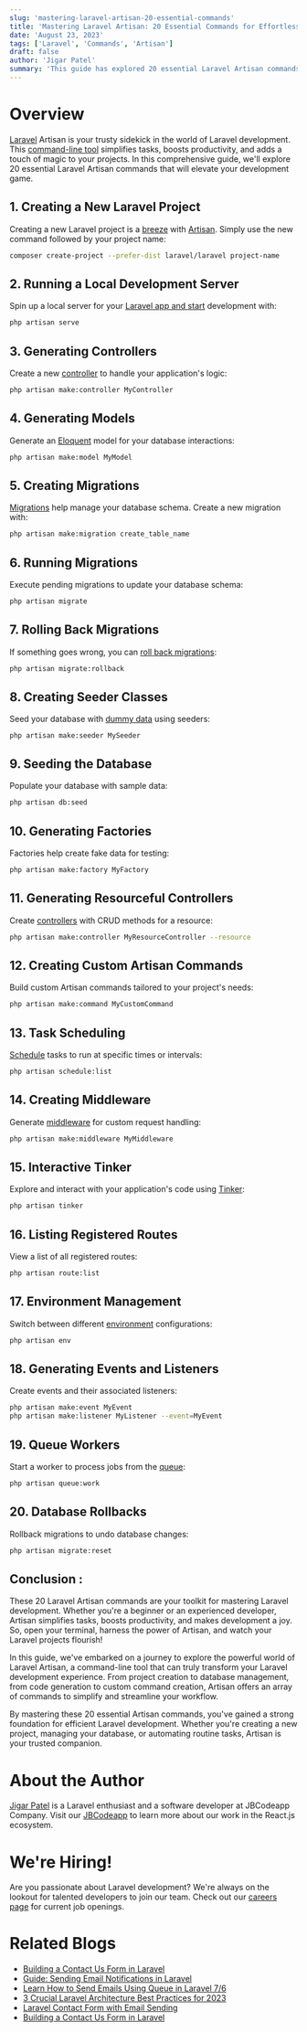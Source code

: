 ```yaml
---
slug: 'mastering-laravel-artisan-20-essential-commands'
title: 'Mastering Laravel Artisan: 20 Essential Commands for Effortless Development'
date: 'August 23, 2023'
tags: ['Laravel', 'Commands', 'Artisan']
draft: false
author: 'Jigar Patel'
summary: 'This guide has explored 20 essential Laravel Artisan commands, uncovering their power to simplify and enhance Laravel development.'
---
```


# Overview

<TOCInline toc={props.toc} exclude="Overview" toHeading={2} />

[Laravel](https://laravel.com/) Artisan is your trusty sidekick in the world of Laravel development. This [command-line tool](https://laravel.com/docs/10.x/artisan) simplifies tasks, boosts productivity, and adds a touch of magic to your projects. In this comprehensive guide, we'll explore 20 essential Laravel Artisan commands that will elevate your development game.

## 1. Creating a New Laravel Project

Creating a new Laravel project is a [breeze](https://laravel.com/docs/10.x/starter-kits#laravel-breeze) with [Artisan](https://laravel.com/docs/10.x/artisan#introduction). Simply use the new command followed by your project name:

```bash
composer create-project --prefer-dist laravel/laravel project-name
```

## 2. Running a Local Development Server

Spin up a local server for your [Laravel app and start](https://laravel.com/docs/4.2/quick#installation) development with:

```bash
php artisan serve
```

## 3. Generating Controllers

Create a new [controller](https://laravel.com/docs/10.x/controllers) to handle your application's logic:

```bash
php artisan make:controller MyController
```

## 4. Generating Models

Generate an [Eloquent](https://laravel.com/docs/10.x/eloquent) model for your database interactions:

```bash
php artisan make:model MyModel
```

## 5. Creating Migrations

[Migrations](https://laravel.com/docs/7.x/migrations) help manage your database schema. Create a new migration with:

```bash
php artisan make:migration create_table_name
```

## 6. Running Migrations

Execute pending migrations to update your database schema:

```bash
php artisan migrate
```

## 7. Rolling Back Migrations

If something goes wrong, you can [roll back migrations](https://laravel.com/docs/10.x/migrations#rolling-back-migrations):

```bash
php artisan migrate:rollback
```

## 8. Creating Seeder Classes

Seed your database with [dummy data](https://laravel.com/docs/7.x/database-testing#using-seeds) using seeders:

```sbash
php artisan make:seeder MySeeder
```

## 9. Seeding the Database

Populate your database with sample data:

```bash
php artisan db:seed
```

## 10. Generating Factories

Factories help create fake data for testing:

```bash
php artisan make:factory MyFactory
```

## 11. Generating Resourceful Controllers

Create [controllers](https://laravel.com/docs/10.x/controllers) with CRUD methods for a resource:

```bash
php artisan make:controller MyResourceController --resource
```

## 12. Creating Custom Artisan Commands

Build custom Artisan commands tailored to your project's needs:

```bash
php artisan make:command MyCustomCommand
```

## 13. Task Scheduling

[Schedule](https://laravel.com/docs/10.x/scheduling) tasks to run at specific times or intervals:

```bash
php artisan schedule:list
```

## 14. Creating Middleware

Generate [middleware](https://laravel.com/docs/10.x/middleware) for custom request handling:

```bash
php artisan make:middleware MyMiddleware
```

## 15. Interactive Tinker

Explore and interact with your application's code using [Tinker](https://laravel.com/docs/10.x/artisan#tinker):

```bash
php artisan tinker
```

## 16. Listing Registered Routes

View a list of all registered routes:

```bash
php artisan route:list
```

## 17. Environment Management

Switch between different [environment](https://laravel.com/docs/10.x/configuration) configurations:

```bash
php artisan env
```

## 18. Generating Events and Listeners

Create events and their associated listeners:

```bash
php artisan make:event MyEvent
php artisan make:listener MyListener --event=MyEvent
```

## 19. Queue Workers

Start a worker to process jobs from the [queue](https://laravel.com/docs/10.x/queues):

```bash
php artisan queue:work
```

## 20. Database Rollbacks

Rollback migrations to undo database changes:

```bash
php artisan migrate:reset
```

## Conclusion :

These 20 Laravel Artisan commands are your toolkit for mastering Laravel development. Whether you're a beginner or an experienced developer, Artisan simplifies tasks, boosts productivity, and makes development a joy. So, open your terminal, harness the power of Artisan, and watch your Laravel projects flourish!

In this guide, we've embarked on a journey to explore the powerful world of Laravel Artisan, a command-line tool that can truly transform your Laravel development experience. From project creation to database management, from code generation to custom command creation, Artisan offers an array of commands to simplify and streamline your workflow.

By mastering these 20 essential Artisan commands, you've gained a strong foundation for efficient Laravel development. Whether you're creating a new project, managing your database, or automating routine tasks, Artisan is your trusted companion.

# About the Author

[Jigar Patel](https://expertlaravel.com) is a Laravel enthusiast and a software developer at JBCodeapp Company. Visit our [JBCodeapp](https://jbcodeapp.com) to learn more about our work in the React.js ecosystem.

# We're Hiring!

Are you passionate about Laravel development? We're always on the lookout for talented developers to join our team. Check out our [careers page](https://jbcodeapp.com) for current job openings.

# Related Blogs

- [Building a Contact Us Form in Laravel](building-a-contact-us-form-in-laravel.mdx)
- [Guide: Sending Email Notifications in Laravel](Guide-Sending-Email-Notifications-in-Laravel.mdx)
- [Learn How to Send Emails Using Queue in Laravel 7/6](Laravel-6-Queue-for-Sending-Emails.mdx)
- [3 Crucial Laravel Architecture Best Practices for 2023](Laravel-Architecture-2023.mdx)
- [Laravel Contact Form with Email Sending](Laravel-Contact-Form-with-Email-Sending.mdx)
- [Building a Contact Us Form in Laravel](Effortlessly-Incorporating-Fonts-into-Your-Next.js-Projects.mdx)
